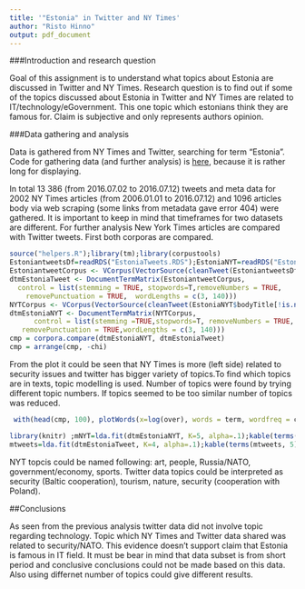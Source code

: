 ```yaml
---
title: '"Estonia" in Twitter and NY Times'
author: "Risto Hinno"
output: pdf_document
---
```

###Introduction and research question

Goal of this assignment is to understand what topics about Estonia are discussed in Twitter and NY Times. Research question is to find out if some of the topics discussed about Estonia in Twitter and NY Times are related to IT/technology/eGovernment. This one topic which estonians think they are famous for. Claim is subjective and only represents authors opinion. 

###Data gathering and analysis

Data is gathered from NY Times and Twitter, searching for term "Estonia". Code for gathering data (and further analysis) is [here](https://github.com/RRisto/Summer-school-assignment1/blob/master/assignment1.R "https://github.com/RRisto/Summer-school-assignment1/blob/master/assignment1.R"), because it is rather long for displaying.

In total 13 386 (from 2016.07.02 to 2016.07.12) tweets and meta data for 2002 NY Times articles (from 2006.01.01 to 2016.07.12) and 1096 articles body via web scraping (some links from metadata gave error 404) were gathered. It is important to keep in mind that timeframes for two datasets are different. For further analysis New York Times articles are compared with Twitter tweets. First both corporas are compared.

```r
source("helpers.R");library(tm);library(corpustools)
EstoniantweetsDf=readRDS("EstoniaTweets.RDS");EstoniaNYT=readRDS("EstoniaNYT.RDS")
EstoniantweetCorpus <- VCorpus(VectorSource(cleanTweet(EstoniantweetsDf$text)))
dtmEstoniaTweet <- DocumentTermMatrix(EstoniantweetCorpus, 
  control = list(stemming = TRUE, stopwords=T,removeNumbers = TRUE,
    removePunctuation = TRUE,  wordLengths = c(3, 140)))
NYTCorpus <- VCorpus(VectorSource(cleanTweet(EstoniaNYT$bodyTitle[!is.na(EstoniaNYT$titles)])))
dtmEstoniaNYT <- DocumentTermMatrix(NYTCorpus,
      control = list(stemming =TRUE,stopwords=T, removeNumbers = TRUE,
   removePunctuation = TRUE,wordLengths = c(3, 140))) 
cmp = corpora.compare(dtmEstoniaNYT, dtmEstoniaTweet)
cmp = arrange(cmp, -chi)

```

From the plot it could be seen that NY Times is more (left side) related to security issues and twitter has bigger variety of topics.To find which topics are in texts, topic modelling is used. Number of topics were found by trying different topic numbers. If topics seemed to be too similar number of topics was reduced.
```r
 with(head(cmp, 100), plotWords(x=log(over), words = term, wordfreq = chi, random.y = T))
```



```r
library(knitr) ;mNYT=lda.fit(dtmEstoniaNYT, K=5, alpha=.1);kable(terms(mNYT, 5))
mtweets=lda.fit(dtmEstoniaTweet, K=4, alpha=.1);kable(terms(mtweets, 5))
```

NYT topcis could be named following: art, people, Russia/NATO, government/economy, sports. Twitter data topics could be interpreted as security (Baltic cooperation), tourism, nature, security (cooperation with Poland). 

##Conclusions

As seen from the previous analysis twitter data did not involve topic regarding technology. Topic which NY Times and Twitter data shared was related to security/NATO. This evidence doesn't support claim that Estonia is famous in IT field. It must be bear in mind that data subset is from short period and conclusive conclusions could not be made based on this data. Also using differnet number of topics could give different results.
